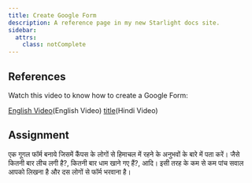 ```yaml
---
title: Create Google Form
description: A reference page in my new Starlight docs site.
sidebar:
  attrs:
    class: notComplete
---
```


## References

Watch this video to know how to create a Google Form:

[English Video](https://youtu.be/cWdDaO6FIr0?si=_A33tWQ981g3AgXn)(English Video)
[title](https://youtu.be/RTUHRoc_-6U?si=sT8yv6x5ljEoso8A)(Hindi Video)


 ## Assignment
 
 एक गूगल फॉर्म बनाये जिसमें कैंपस के लोगों से हिमाचल में रहने के अनुभवों के बारे में पता करें। जैसे कितनी बार लीच लगी है?, कितनी बार धाम खाने गए हैं?, आदि। इसी तरह के कम से कम पांच सवाल आपको लिखना है और दस लोगों से फॉर्म भरवाना है।

